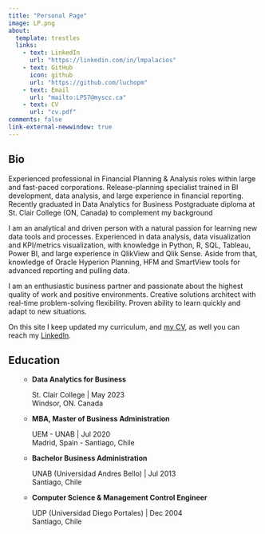 ```yaml
---
title: "Personal Page"
image: LP.png
about:
  template: trestles
  links:
    - text: LinkedIn
      url: "https://linkedin.com/in/lmpalacios"
    - text: GitHub
      icon: github
      url: "https://github.com/luchopm"
    - text: Email
      url: "mailto:LP57@myscc.ca"
    - text: CV
      url: "cv.pdf"
comments: false
link-external-newwindow: true
---
```


::: {.column-page}

## Bio

Experienced professional in Financial Planning & Analysis roles within large and fast-paced corporations. Release-planning specialist trained in BI development, data analysis, and large experience in financial reporting. Recently graduated in Data Analytics for Business Postgraduate diploma at St. Clair College (ON, Canada) to complement my background

I am an analytical and driven person with a natural passion for learning new data tools and processes. Experienced in data analysis, data visualization and KPI/metrics visualization, with knowledge in Python, R, SQL, Tableau, Power BI, and large experience in QlikView and Qlik Sense. Aside from that, knowledge of Oracle Hyperion Planning, HFM and SmartView tools for advanced reporting and pulling data.

I am an enthusiastic business partner and passionate about the highest quality of work and positive environments. Creative solutions architect with real-time problem-solving flexibility. Proven ability to learn quickly and adapt to new situations.


On this site I keep updated my curriculum, and [my CV](cv.pdf){.external target="_new"}, as well you can reach my [LinkedIn](https://linkedin.com/in/lmpalacios).

<p></p>



<!-- ## Selected Projects -->

<!-- #### Publications -->

<!-- **unifir: A Unifying API for Interacting with Unity from R.** Mahoney, MJ, Beier, CM, and Ackerman, AC. 2022. Journal of Open Source Software 7(73): 4388. [https://doi.org/10.21105/joss.04388](https://doi.org/10.21105/joss.04388) -->

<!-- **terrainr: An R package for creating immersive virtual environments.** Mahoney, MJ, Beier, CM, and Ackerman, AC. 2022. Journal of Open Source Software, 7(69): 4060. [https://doi.org/10.21105/joss.04060](https://doi.org/10.21105/joss.04060) -->

<!-- **Stem size selectivity is stronger than species preferences for beaver, a central place forager.**  Mahoney, M. J. and Stella, J. C. 2020. Forest Ecology and Management, 475, 118331. [https://doi.org/10.1016/j.foreco.2020.118331](https://doi.org/10.1016/j.foreco.2020.118331). -->

<!-- #### R Packages -->

<!-- **[unifir](https://github.com/mikemahoney218/unifir)** | A Unifying API for Working with Unity in R | 2022   -->
<!-- **[terrainr](https://github.com/ropensci/terrainr)** | Retrieve Data from the USGS National Map and Transform it for 3D Landscape Visualizations | 2021   -->
<!-- **[heddlr](https://github.com/mikemahoney218/heddlr)** | Functional Programming Concepts for R Markdown Documents | 2020 -->

## Education
<ul>

-   **Data Analytics for Business** <br>
    <p class= "grad-location">  
    St. Clair College | May 2023 <br>
    Windsor, ON. Canada
    </p>


-   **MBA, Master of Business Administration** <br>
    <p class= "grad-location">  
    UEM - UNAB | Jul 2020<br>
    Madrid, Spain - Santiago, Chile
    </p>
    
    
-   **Bachelor Business Administration** <br>
    <p class= "grad-location">  
    UNAB (Universidad Andres Bello) | Jul 2013 <br>
    Santiago, Chile
    </p>
    
-   **Computer Science & Management Control Engineer** <br>
    <p class= "grad-location">  
    UDP (Universidad Diego Portales) | Dec 2004 <br>
    Santiago, Chile
    </p>

</ul>



:::